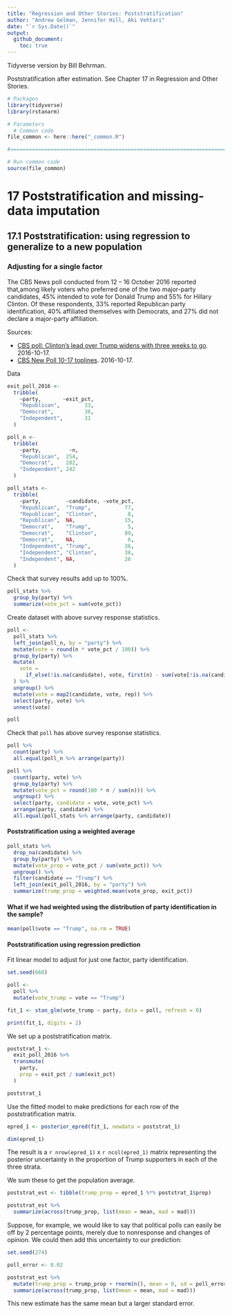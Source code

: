 ```yaml
---
title: "Regression and Other Stories: Poststratification"
author: "Andrew Gelman, Jennifer Hill, Aki Vehtari"
date: "`r Sys.Date()`"
output:
  github_document:
    toc: true
---
```

Tidyverse version by Bill Behrman.

Poststratification after estimation. See Chapter 17 in Regression
and Other Stories.

```r
# Packages
library(tidyverse)
library(rstanarm)

# Parameters
  # Common code
file_common <- here::here("_common.R")

#===============================================================================

# Run common code
source(file_common)
```

# 17 Poststratification and missing-data imputation

## 17.1 Poststratification: using regression to generalize to a new population

### Adjusting for a single factor

The CBS News poll conducted from 12 -- 16 October 2016 reported that,among likely voters who preferred one of the two major-party candidates, 45% intended to vote for Donald Trump and 55% for Hillary Clinton. Of these respondents, 33% reported Republican party
identification, 40% affiliated themselves with Democrats, and 27% did not declare a major-party affiliation.

Sources:

* [CBS poll: Clinton's lead over Trump widens with three weeks to go](http://www.cbsnews.com/news/cbs-poll-clintons-lead-over-trump-widens-with-three-weeks-to-go/). 2016-10-17.
* [CBS New Poll 10-17 toplines](https://www.scribd.com/document/327938789/CBS-News-Poll-10-17-toplines). 2016-10-17.

Data

```r
exit_poll_2016 <- 
  tribble(
    ~party,       ~exit_pct,
    "Republican",        33,
    "Democrat",          36,
    "Independent",       31
  )

poll_n <- 
  tribble(
    ~party,         ~n,
    "Republican",  254,
    "Democrat",    282,
    "Independent", 242
  )

poll_stats <- 
  tribble(
    ~party,        ~candidate, ~vote_pct,
    "Republican",  "Trump",           77,
    "Republican",  "Clinton",          8,
    "Republican",  NA,                15,
    "Democrat",    "Trump",            5,
    "Democrat",    "Clinton",         89,
    "Democrat",    NA,                 6,
    "Independent", "Trump",           36,
    "Independent", "Clinton",         38,
    "Independent", NA,                26
  )
```

Check that survey results add up to 100%.

```r
poll_stats %>% 
  group_by(party) %>% 
  summarize(vote_pct = sum(vote_pct))
```

Create dataset with above survey response statistics.

```r
poll <- 
  poll_stats %>% 
  left_join(poll_n, by = "party") %>% 
  mutate(vote = round(n * vote_pct / 100)) %>% 
  group_by(party) %>% 
  mutate(
    vote = 
      if_else(!is.na(candidate), vote, first(n) - sum(vote[!is.na(candidate)]))
  ) %>% 
  ungroup() %>% 
  mutate(vote = map2(candidate, vote, rep)) %>% 
  select(party, vote) %>% 
  unnest(vote)

poll
```

Check that `poll` has above survey response statistics.

```r
poll %>% 
  count(party) %>% 
  all.equal(poll_n %>% arrange(party))

poll %>% 
  count(party, vote) %>% 
  group_by(party) %>% 
  mutate(vote_pct = round(100 * n / sum(n))) %>% 
  ungroup() %>% 
  select(party, candidate = vote, vote_pct) %>% 
  arrange(party, candidate) %>% 
  all.equal(poll_stats %>% arrange(party, candidate))
```

#### Poststratification using a weighted average

```r
poll_stats %>% 
  drop_na(candidate) %>% 
  group_by(party) %>% 
  mutate(vote_prop = vote_pct / sum(vote_pct)) %>% 
  ungroup() %>% 
  filter(candidate == "Trump") %>% 
  left_join(exit_poll_2016, by = "party") %>% 
  summarize(trump_prop = weighted.mean(vote_prop, exit_pct))
```

#### What if we had weighted using the distribution of party identification in the sample?

```r
mean(poll$vote == "Trump", na.rm = TRUE)
```

#### Poststratification using regression prediction

Fit linear model to adjust for just one factor, party identification.

```r
set.seed(660)

poll <- 
  poll %>% 
  mutate(vote_trump = vote == "Trump")

fit_1 <- stan_glm(vote_trump ~ party, data = poll, refresh = 0)

print(fit_1, digits = 2)
```

We set up a poststratification matrix.

```r
poststrat_1 <- 
  exit_poll_2016 %>% 
  transmute(
    party,
    prop = exit_pct / sum(exit_pct)
  )

poststrat_1
```

Use the fitted model to make predictions for each row of the poststratification matrix.

```r
epred_1 <- posterior_epred(fit_1, newdata = poststrat_1)

dim(epred_1)
```

The result is a `r nrow(epred_1)` x `r ncol(epred_1)` matrix representing the posterior uncertainty in the proportion of Trump supporters in each of the three strata.

We sum these to get the population average.

```r
poststrat_est <- tibble(trump_prop = epred_1 %*% poststrat_1$prop)

poststrat_est %>% 
  summarize(across(trump_prop, list(mean = mean, mad = mad)))
```

Suppose, for example, we would like to say that political polls can easily be off by 2 percentage points, merely due to nonresponse and changes of opinion. We could then add this uncertainty to our prediction:

```r
set.seed(274)

poll_error <- 0.02

poststrat_est %>% 
  mutate(trump_prop = trump_prop + rnorm(n(), mean = 0, sd = poll_error)) %>% 
  summarize(across(trump_prop, list(mean = mean, mad = mad)))
```

This new estimate has the same mean but a larger standard error.

